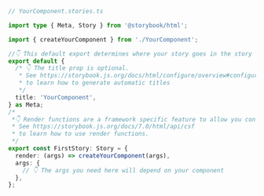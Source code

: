 ```ts
// YourComponent.stories.ts

import type { Meta, Story } from '@storybook/html';

import { createYourComponent } from './YourComponent';

//👇 This default export determines where your story goes in the story list
export default {
  /* 👇 The title prop is optional.
   * See https://storybook.js.org/docs/html/configure/overview#configure-story-loading
   * to learn how to generate automatic titles
   */
  title: 'YourComponent',
} as Meta;
/*
 *👇 Render functions are a framework specific feature to allow you control on how the component renders.
 * See https://storybook.js.org/docs/7.0/html/api/csf
 * to learn how to use render functions.
 */
export const FirstStory: Story = {
  render: (args) => createYourComponent(args),
  args: {
    // 👇 The args you need here will depend on your component
  },
};
```
